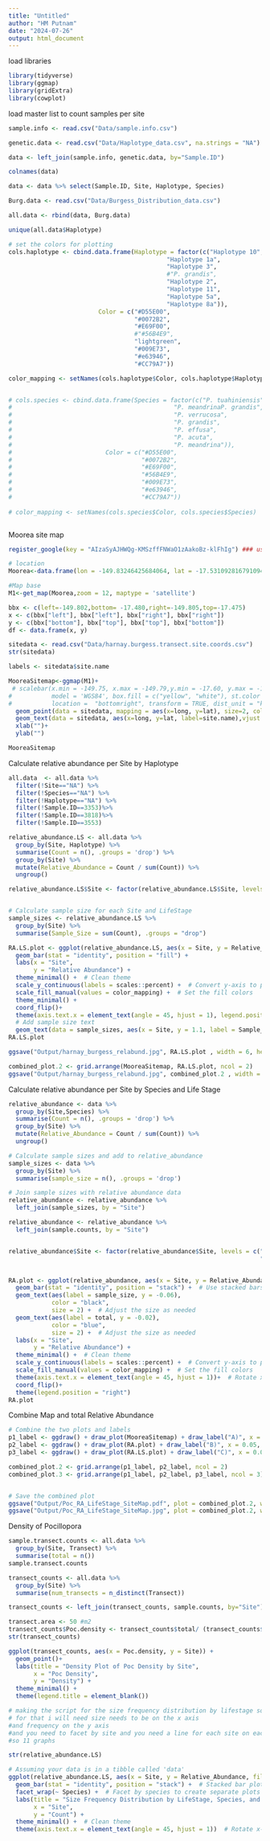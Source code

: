 ```yaml
---
title: "Untitled"
author: "HM Putnam"
date: "2024-07-26"
output: html_document
---
```

load libraries
```r
library(tidyverse)
library(ggmap)
library(gridExtra)
library(cowplot)

```


load master list to count samples per site
```r
sample.info <- read.csv("Data/sample.info.csv")

genetic.data <- read.csv("Data/Haplotype_data.csv", na.strings = "NA")

data <- left_join(sample.info, genetic.data, by="Sample.ID")

colnames(data)

data <- data %>% select(Sample.ID, Site, Haplotype, Species)

Burg.data <- read.csv("Data/Burgess_Distribution_data.csv")

all.data <- rbind(data, Burg.data)

unique(all.data$Haplotype)

# set the colors for plotting
cols.haplotype <- cbind.data.frame(Haplotype = factor(c("Haplotype 10",
                                            "Haplotype 1a",
                                            "Haplotype 3",
                                            #"P. grandis",
                                            "Haplotype 2",
                                            "Haplotype 11",
                                            "Haplotype 5a",
                                            "Haplotype 8a")),
                         Color = c("#D55E00",
                                   "#0072B2",
                                   "#E69F00",
                                   #"#56B4E9",
                                   "lightgreen",
                                   "#009E73",
                                   "#e63946",
                                   "#CC79A7"))

color_mapping <- setNames(cols.haplotype$Color, cols.haplotype$Haplotype)


# cols.species <- cbind.data.frame(Species = factor(c("P. tuahiniensis",
#                                             "P. meandrinaP. grandis",
#                                             "P. verrucosa",
#                                             "P. grandis",
#                                             "P. effusa",
#                                             "P. acuta",
#                                             "P. meandrina")),
#                          Color = c("#D55E00",
#                                    "#0072B2",
#                                    "#E69F00",
#                                    "#56B4E9",
#                                    "#009E73",
#                                    "#e63946",
#                                    "#CC79A7"))
                                   
# color_mapping <- setNames(cols.species$Color, cols.species$Species)



```

Moorea site map
```r
register_google(key = "AIzaSyAJHWQg-KMSzffFNWaO1zAakoBz-klFhIg") ### use your own API

# location
Moorea<-data.frame(lon = -149.83246425684064, lat = -17.531092816791094)

#Map base
M1<-get_map(Moorea,zoom = 12, maptype = 'satellite')

bbx <- c(left=-149.802,bottom= -17.480,right=-149.805,top=-17.475)
x <- c(bbx["left"], bbx["left"], bbx["right"], bbx["right"])
y <- c(bbx["bottom"], bbx["top"], bbx["top"], bbx["bottom"])
df <- data.frame(x, y)

sitedata <- read.csv("Data/harnay.burgess.transect.site.coords.csv")
str(sitedata)

labels <- sitedata$site.name

MooreaSitemap<-ggmap(M1)+
 # scalebar(x.min = -149.75, x.max = -149.79,y.min = -17.60, y.max = -17.58,
#           model = 'WGS84', box.fill = c("yellow", "white"), st.color = "white",st.dist=0.3,
#           location =  "bottomright", transform = TRUE, dist_unit = "km", dist = 1) +
  geom_point(data = sitedata, mapping = aes(x=long, y=lat), size=2, color="yellow")+
  geom_text(data = sitedata, aes(x=long, y=lat, label=site.name),vjust = -2,size=2, color="yellow")+
  xlab("")+
  ylab("")

MooreaSitemap


```

Calculate relative abundance per Site by Haplotype
```r

all.data  <- all.data %>%
  filter(!Site=="NA") %>%
  filter(!Species=="NA") %>%
  filter(!Haplotype=="NA") %>%
  filter(!Sample.ID==3353)%>%
  filter(!Sample.ID==3818)%>%
  filter(!Sample.ID==3553)

relative_abundance.LS <- all.data %>%
  group_by(Site, Haplotype) %>%
  summarise(Count = n(), .groups = 'drop') %>%
  group_by(Site) %>%
  mutate(Relative_Abundance = Count / sum(Count)) %>%
  ungroup()

relative_abundance.LS$Site <- factor(relative_abundance.LS$Site, levels = c("S18","S15","S14", "LTER 5","S12", "S11","S9","LTER 4","S6", "S5","LTER 2","S4", "S3", "LTER 1", "S2","S1"))


# Calculate sample size for each Site and LifeStage
sample_sizes <- relative_abundance.LS %>%
  group_by(Site) %>%
  summarise(Sample_Size = sum(Count), .groups = "drop")

RA.LS.plot <- ggplot(relative_abundance.LS, aes(x = Site, y = Relative_Abundance, fill = Haplotype)) +
  geom_bar(stat = "identity", position = "fill") +
  labs(x = "Site",
       y = "Relative Abundance") +
  theme_minimal() +  # Clean theme
  scale_y_continuous(labels = scales::percent) +  # Convert y-axis to percentage
  scale_fill_manual(values = color_mapping) +  # Set the fill colors
  theme_minimal() +
  coord_flip()+
  theme(axis.text.x = element_text(angle = 45, hjust = 1), legend.position = "top") +
  # Add sample size text
  geom_text(data = sample_sizes, aes(x = Site, y = 1.1, label = Sample_Size),inherit.aes = FALSE, size = 2, vjust = 0, color = "black")
RA.LS.plot 

ggsave("Output/harnay_burgess_relabund.jpg", RA.LS.plot , width = 6, height = 4 )

combined_plot.2 <- grid.arrange(MooreaSitemap, RA.LS.plot, ncol = 2)
ggsave("Output/harnay_burgess_relabund.jpg", combined_plot.2 , width = 12, height = 4 )

```

Calculate relative abundance per Site by Species and Life Stage
```r

relative_abundance <- data %>%
  group_by(Site,Species) %>%
  summarise(Count = n(), .groups = 'drop') %>%
  group_by(Site) %>%
  mutate(Relative_Abundance = Count / sum(Count)) %>%
  ungroup()

# Calculate sample sizes and add to relative_abundance
sample_sizes <- data %>%
  group_by(Site) %>%
  summarise(sample_size = n(), .groups = 'drop')

# Join sample sizes with relative abundance data
relative_abundance <- relative_abundance %>%
  left_join(sample_sizes, by = "Site")

relative_abundance <- relative_abundance %>%
  left_join(sample.counts, by = "Site")


relative_abundance$Site <- factor(relative_abundance$Site, levels = c("S18","S15","S14", "S12", "S11","S9",
                                                                      "S6", "S5","S4", "S3", "S2","S1"))


RA.plot <- ggplot(relative_abundance, aes(x = Site, y = Relative_Abundance, fill = Species)) +
  geom_bar(stat = "identity", position = "stack") +  # Use stacked bars
  geom_text(aes(label = sample_size, y = -0.06), 
            color = "black", 
            size = 2) +  # Adjust the size as needed
  geom_text(aes(label = total, y = -0.02), 
            color = "blue", 
            size = 2) +  # Adjust the size as needed
  labs(x = "Site",
       y = "Relative Abundance") +
  theme_minimal() +  # Clean theme
  scale_y_continuous(labels = scales::percent) +  # Convert y-axis to percentage
  scale_fill_manual(values = color_mapping) +  # Set the fill colors
  theme(axis.text.x = element_text(angle = 45, hjust = 1))+  # Rotate x-axis labels for better visibility
  coord_flip()+
  theme(legend.position = "right")
RA.plot 
```

<!-- Combine Map and Life Stage Specific Relative Abundance -->
<!-- ```{r} -->

<!-- # Combine the two plots and labels -->
<!-- p1_label <- ggdraw() + draw_plot(MooreaSitemap) + draw_label("A)", x = 0.05, y = 0.97, size = 20, fontface = "bold") -->
<!-- p2_label <- ggdraw() + draw_plot(RA.LS.plot) + draw_label("B)", x = 0.05, y = 0.97, size = 20, fontface = "bold") -->

<!-- combined_plot <- grid.arrange(p1_label, p2_label, ncol = 2) -->


<!-- # Save the combined plot -->
<!-- ggsave("Output/Poc_RA_SiteMap.pdf", plot = combined_plot, width = 14, height = 6) -->
<!-- ggsave("Output/Poc_RA_SiteMap.jpg", plot = combined_plot, width = 14, height = 6) -->


<!-- ``` -->


Combine Map and total Relative Abundance
```r

# Combine the two plots and labels
p1_label <- ggdraw() + draw_plot(MooreaSitemap) + draw_label("A)", x = 0.05, y = 0.97, size = 20, fontface = "bold")
p2_label <- ggdraw() + draw_plot(RA.plot) + draw_label("B)", x = 0.05, y = 0.97, size = 20, fontface = "bold")
p3_label <- ggdraw() + draw_plot(RA.LS.plot) + draw_label("C)", x = 0.05, y = 0.97, size = 20, fontface = "bold")

combined_plot.2 <- grid.arrange(p1_label, p2_label, ncol = 2)
combined_plot.3 <- grid.arrange(p1_label, p2_label, p3_label, ncol = 3)


# Save the combined plot
ggsave("Output/Poc_RA_LifeStage_SiteMap.pdf", plot = combined_plot.2, width = 20, height = 6)
ggsave("Output/Poc_RA_LifeStage_SiteMap.jpg", plot = combined_plot.2, width = 14, height = 6)


```


Density of Pocillopora
```r

sample.transect.counts <- all.data %>%
  group_by(Site, Transect) %>%
  summarise(total = n()) 
sample.transect.counts 

transect_counts <- all.data %>%
  group_by(Site) %>%
  summarise(num_transects = n_distinct(Transect))

transect_counts <- left_join(transect_counts, sample.counts, by="Site")

transect.area <- 50 #m2
transect_counts$Poc.density <- transect_counts$total/ (transect_counts$num_transects * transect.area)
str(transect_counts)

ggplot(transect_counts, aes(x = Poc.density, y = Site)) +
  geom_point()+
  labs(title = "Density Plot of Poc Density by Site",
       x = "Poc Density",
       y = "Density") +
  theme_minimal() +
  theme(legend.title = element_blank())

```

```r

# making the script for the size frequency distribution by lifestage so size in my case. 
# for that i will need size needs to be on the x axis
#and frequency on the y axis
#and you need to facet by site and you need a line for each site on each graph
#so 11 graphs

str(relative_abundance.LS)

# Assuming your data is in a tibble called 'data'
ggplot(relative_abundance.LS, aes(x = Site, y = Relative_Abundance, fill = LifeStage)) +
  geom_bar(stat = "identity", position = "stack") +  # Stacked bar plot
  facet_wrap(~ Species) +  # Facet by species to create separate plots
  labs(title = "Size Frequency Distribution by LifeStage, Species, and Site", 
       x = "Site", 
       y = "Count") +
  theme_minimal() +  # Clean theme
  theme(axis.text.x = element_text(angle = 45, hjust = 1))  # Rotate x-axis labels for readability









```

